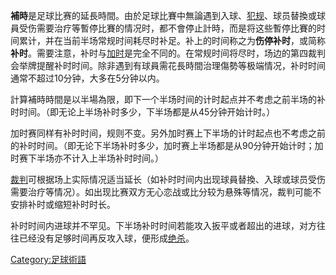 {{unreferenced|time=2016-12-18T12:25:19+00:00}}
{{Underlinked|time=2020-12-26T04:12:24+00:00}}
'''補時'''是足球比赛的延長時間。由於足球比賽中無論遇到入球、[[犯規|犯规]]、球员替換或球員受伤需要治疗等暫停比賽的情况时，都不會停止計時，而是将这些暫停比賽的时间累计，并在当前半场常规时间耗尽时补足。补上的时间称之为'''伤停补时'''，或简称'''补时'''。需要注意，补时与[[加时赛|加时]]是完全不同的。在常规时间将尽时，场边的第四裁判会举牌提醒补时时间。除非遇到有球員需花長時間治理傷勢等极端情况，补时时间通常不超过10分钟，大多在5分钟以内。

計算補時時間是以半場為限，即下一个半场时间的计时起点并不考虑之前半场的补时时间。（即无论上半场补时多少，下半场都是从45分钟开始计时。）

加时赛同样有补时时间，规则不变。另外加时赛上下半场的计时起点也不考虑之前的补时时间。（即无论下半场补时多少，加时赛上半场都是从90分钟开始计时；加时赛下半场亦不计入上半场补时时间。）

[[裁判_(體育)|裁判]]可根据场上实际情况适当延长（如补时时间内出现球員替換、入球或球员受伤需要治疗等情况）。如出现比赛双方无心恋战或比分较为悬殊等情况，裁判可能不安排补时或缩短补时时长。

补时时间内进球并不罕见。下半场补时时间若能攻入扳平或者超出的进球，对方往往已经没有足够时间再反攻入球，便形成[[絕殺_(體育)|绝杀]]。

[[Category:足球術語|Category:足球術語]]